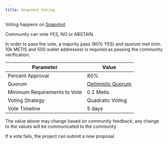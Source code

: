 ```yaml
---
title: Snapshot Voting
---
```



Voting happens on [Snapshot](https://proposals.ceg.vote)

Community can vote YES, NO or ABSTAIN.

In order to pass the vote, a majority pass (80% YES) and quorum met (min. 10k METIS and 500 wallet addresses) is required as passing the community verification.

| Parameter                    | Value                                                                                                     |
| ---------------------------- | --------------------------------------------------------------------------------------------------------- |
| Percent Approval             | 80%                                                                                                       |
| Quorum                       | [Optimistic Quorum](https://docs.snapshot.box/snapshot-x/protocol/execution-strategies#optimistic-quorum) |
| Minimum Requirements to Vote | 0.1 Metis                                                                                                 |
| Voting Strategy              | Quadratic Voting                                                                                          |
| Vote Timeline                | 5 days                                                                                                    |

<Callout>
  The value above may change based on community feedback, any change to the
  values will be communicated to the community
</Callout>

If a vote fails, the project can submit a new proposal.
